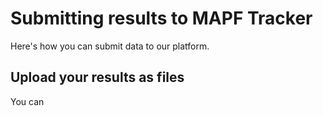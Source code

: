 # Submitting results to MAPF Tracker

Here's how you can submit data to our platform.

## Upload your results as files

You can 